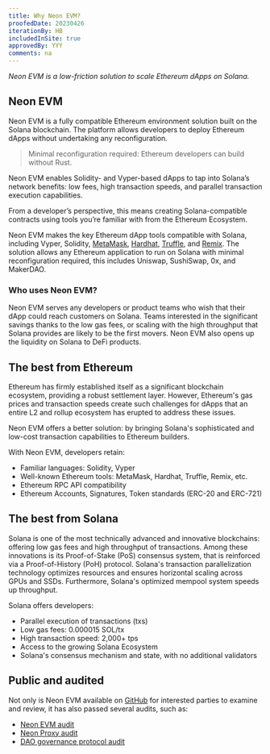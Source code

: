 ```yaml
---
title: Why Neon EVM?
proofedDate: 20230426
iterationBy: HB
includedInSite: true
approvedBy: YYY
comments: na
---
```


*Neon EVM is a low-friction solution to scale Ethereum dApps on Solana.*

<ImgTheme src='/img/doc-images/about/infographic.svg' srcDark='/img/doc-images/about/infographic_dark.svg' />

## Neon EVM

Neon EVM is a fully compatible Ethereum environment solution built on the Solana blockchain. The platform allows developers to deploy Ethereum dApps without undertaking any reconfiguration.

> Minimal reconfiguration required: Ethereum developers can build without Rust.

Neon EVM enables Solidity- and Vyper-based dApps to tap into Solana’s network benefits: low fees, high transaction speeds, and parallel transaction execution capabilities.

From a developer’s perspective, this means creating Solana-compatible contracts using tools you’re familiar with from the Ethereum Ecosystem.

Neon EVM makes the key Ethereum dApp tools compatible with Solana, including Vyper, Solidity, [MetaMask](/docs/wallet/metamask_setup), [Hardhat](/docs/developing/deploy_facilities/using_hardhat), [Truffle](/docs/developing/deploy_facilities/using_truffle), and [Remix](/docs/developing/deploy_facilities/using_remix). The solution allows any Ethereum application to run on Solana with minimal reconfiguration required, this includes Uniswap, SushiSwap, 0x, and MakerDAO.


### Who uses Neon EVM?

Neon EVM serves any developers or product teams who wish that their dApp could reach customers on Solana. Teams interested in the significant savings thanks to the low gas fees, or scaling with the high throughput that Solana provides are likely to be the first movers. Neon EVM also opens up the liquidity on Solana to DeFi products.

## The best from Ethereum

Ethereum has firmly established itself as a significant blockchain ecosystem, providing a robust settlement layer. However, Ethereum's gas prices and transaction speeds create such challenges for dApps that an entire L2 and rollup ecosystem has erupted to address these issues.

Neon EVM offers a better solution: by bringing Solana's sophisticated and low-cost transaction capabilities to Ethereum builders.

With Neon EVM, developers retain:

* Familiar languages: Solidity, Vyper
* Well-known Ethereum tools: MetaMask, Hardhat, Truffle, Remix, etc.
* Ethereum RPC API compatibility
* Ethereum Accounts, Signatures, Token standards (ERC-20 and ERC-721)


## The best from Solana

Solana is one of the most technically advanced and innovative blockchains: offering low gas fees and high throughput of transactions. Among these innovations is its Proof-of-Stake (PoS) consensus system, that is reinforced via a Proof-of-History (PoH) protocol. Solana's transaction parallelization technology optimizes resources and ensures horizontal scaling across GPUs and SSDs. Furthermore, Solana's optimized mempool system speeds up throughput.

Solana offers developers:

* Parallel execution of transactions (txs)
* Low gas fees: 0.000015 SOL/tx
* High transaction speed: 2,000+ tps
* Access to the growing Solana Ecosystem
* Solana's consensus mechanism and state, with no additional validators

## Public and audited

Not only is Neon EVM available on [GitHub](https://github.com/neonevm/neon-evm) for interested parties to examine and review, it has also passed several audits, such as:
- [Neon EVM audit](https://github.com/neonevm/neon-evm/tree/develop/audit)
- [Neon Proxy audit](https://github.com/neonevm/proxy-model.py/tree/develop/audit)
- [DAO governance protocol audit](https://github.com/neonevm/neon-spl-governance/tree/main/audit)


